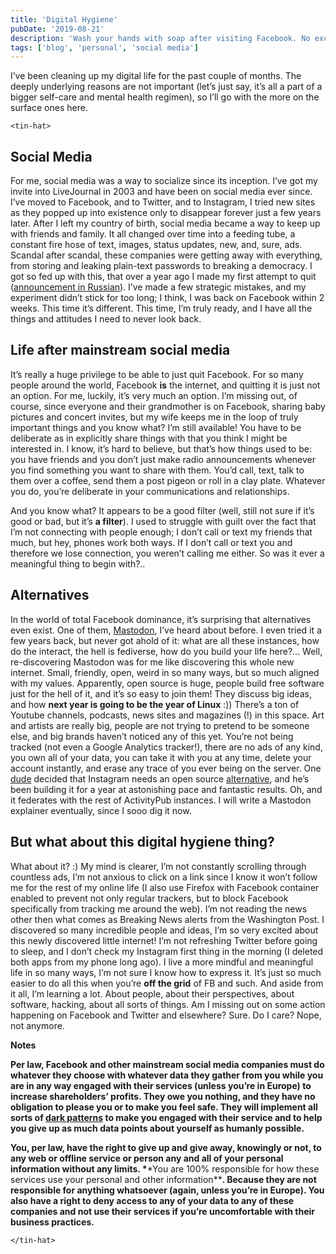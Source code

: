 ```yaml
---
title: 'Digital Hygiene'
pubDate: '2019-08-21'
description: 'Wash your hands with soap after visiting Facebook. No exceptions!'
tags: ['blog', 'personal', 'social media']
---
```


I’ve been cleaning up my digital life for the past couple of months. The deeply underlying reasons are not important (let’s just say, it’s all a part of a bigger self-care and mental health regimen), so I’ll go with the more on the surface ones here.

`<tin-hat>`

## **Social Media**

For me, social media was a way to socialize since its inception. I’ve got my invite into LiveJournal in 2003 and have been on social media ever since. I’ve moved to Facebook, and to Twitter, and to Instagram, I tried new sites as they popped up into existence only to disappear forever just a few years later. After I left my country of birth, social media became a way to keep up with friends and family. It all changed over time into a feeding tube, a constant fire hose of text, images, status updates, new, and, sure, ads. Scandal after scandal, these companies were getting away with everything, from storing and leaking plain-text passwords to breaking a democracy. I got so fed up with this, that over a year ago I made my first attempt to quit ([announcement in Russian](/blog/rosnovsky-park-second-coming/)). I’ve made a few strategic mistakes, and my experiment didn’t stick for too long; I think, I was back on Facebook within 2 weeks. This time it’s different. This time, I’m truly ready, and I have all the things and attitudes I need to never look back.

## **Life after mainstream social media**

It’s really a huge privilege to be able to just quit Facebook. For so many people around the world, Facebook **is** the internet, and quitting it is just not an option. For me, luckily, it’s very much an option. I’m missing out, of course, since everyone and their grandmother is on Facebook, sharing baby pictures and concert invites, but my wife keeps me in the loop of truly important things and you know what? I’m still available! You have to be deliberate as in explicitly share things with that you think I might be interested in. I know, it’s hard to believe, but that’s how things used to be: you have friends and you don’t just make radio announcements whenever you find something you want to share with them. You’d call, text, talk to them over a coffee, send them a post pigeon or roll in a clay plate. Whatever you do, you’re deliberate in your communications and relationships.

And you know what? It appears to be a good filter (well, still not sure if it’s good or bad, but it’s **a filter**). I used to struggle with guilt over the fact that I’m not connecting with people enough; I don’t call or text my friends that much, but hey, phones work both ways. If I don’t call or text you and therefore we lose connection, you weren’t calling me either. So was it ever a meaningful thing to begin with?..

## **Alternatives**

In the world of total Facebook dominance, it’s surprising that alternatives even exist. One of them, [Mastodon](https://www.joinmastodon.org/), I’ve heard about before. I even tried it a few years back, but never got ahold of it: what are all these instances, how do the interact, the hell is fediverse, how do you build your life here?… Well, re-discovering Mastodon was for me like discovering this whole new internet. Small, friendly, open, weird in so many ways, but so much aligned with my values. Apparently, open source is huge, people build free software just for the hell of it, and it’s so easy to join them! They discuss big ideas, and how **next year is going to be the year of Linux** :)) There’s a ton of Youtube channels, podcasts, news sites and magazines (!) in this space. Art and artists are really big, people are not trying to pretend to be someone else, and big brands haven’t noticed any of this yet. You’re not being tracked (not even a Google Analytics tracker!), there are no ads of any kind, you own all of your data, you can take it with you at any time, delete your account instantly, and erase any trace of you ever being on the server. One [dude](https://mastodon.social/@dansup) decided that Instagram needs an open source [alternative](https://pixelfed.org/), and he’s been building it for a year at astonishing pace and fantastic results. Oh, and it federates with the rest of ActivityPub instances. I will write a Mastodon explainer eventually, since I sooo dig it now.

## **But what about this digital hygiene thing?**

What about it? :) My mind is clearer, I’m not constantly scrolling through countless ads, I’m not anxious to click on a link since I know it won’t follow me for the rest of my online life (I also use Firefox with Facebook container enabled to prevent not only regular trackers, but to block Facebook specifically from tracking me around the web). I’m not reading the news other then what comes as Breaking News alerts from the Washington Post. I discovered so many incredible people and ideas, I’m so very excited about this newly discovered little internet! I’m not refreshing Twitter before going to sleep, and I don’t check my Instagram first thing in the morning (I deleted both apps from my phone long ago). I live a more mindful and meaningful life in so many ways, I’m not sure I know how to express it. It’s just so much easier to do all this when you’re **off the grid** of FB and such. And aside from it all, I’m learning a lot. About people, about their perspectives, about software, hacking, about all sorts of things. Am I missing out on some action happening on Facebook and Twitter and elsewhere? Sure. Do I care? Nope, not anymore.

**Notes**

**Per law, Facebook and other mainstream social media companies must do whatever they choose with whatever data they gather from you while you are in any way engaged with their services (unless you’re in Europe) to increase shareholders’ profits. They owe you nothing, and they have no obligation to please you or to make you feel safe. They will implement all sorts of [dark patterns](https://www.darkpatterns.org/) to make you engaged with their service and to help you give up as much data points about yourself as humanly possible.**

**You, per law, have the right to give up and give away, knowingly or not, to any web or offline service or person any and all of your personal information without any limits. \***\*You are 100% responsible for how these services use your personal and other information\*\***. Because they are not responsible for anything whatsoever (again, unless you’re in Europe). You also have a right to deny access to any of your data to any of these companies and not use their services if you’re uncomfortable with their business practices.**

`</tin-hat>`

